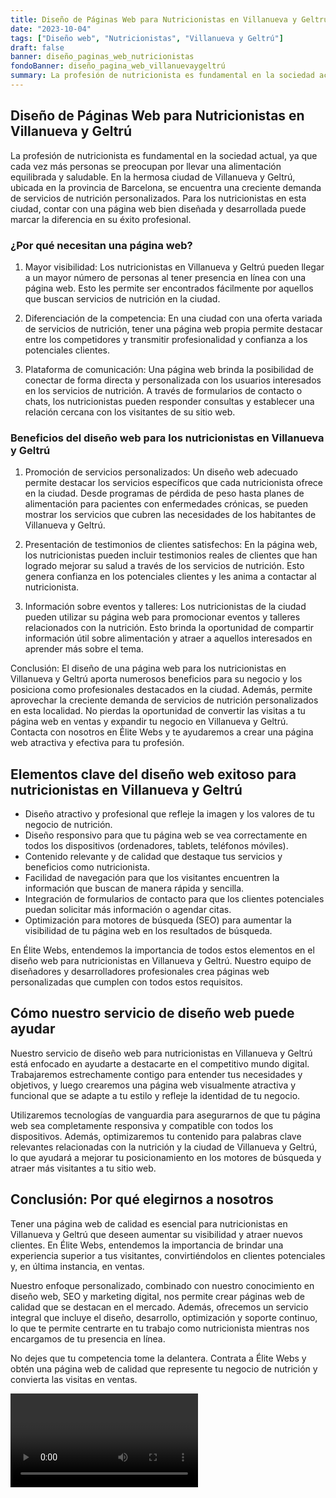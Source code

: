 ```yaml
---
title: Diseño de Páginas Web para Nutricionistas en Villanueva y Geltrú
date: "2023-10-04"
tags: ["Diseño web", "Nutricionistas", "Villanueva y Geltrú"]
draft: false
banner: diseño_paginas_web_nutricionistas
fondoBanner: diseño_pagina_web_villanuevaygeltrú
summary: La profesión de nutricionista es fundamental en la sociedad actual, ya que cada vez más personas se preocupan por llevar una alimentación equilibrada y saludable. En la hermosa ciudad de Villanueva y Geltrú, ubicada en la provincia de Barcelona, se encuentra una creciente demanda de servicios de nutrición personalizados. Para los nutricionistas en esta ciudad, contar con una página web bien diseñada y desarrollada puede marcar la diferencia en su éxito profesional.
---
```



## Diseño de Páginas Web para Nutricionistas en Villanueva y Geltrú

La profesión de nutricionista es fundamental en la sociedad actual, ya que cada vez más personas se preocupan por llevar una alimentación equilibrada y saludable. En la hermosa ciudad de Villanueva y Geltrú, ubicada en la provincia de Barcelona, se encuentra una creciente demanda de servicios de nutrición personalizados. Para los nutricionistas en esta ciudad, contar con una página web bien diseñada y desarrollada puede marcar la diferencia en su éxito profesional.

### ¿Por qué necesitan una página web?

1. Mayor visibilidad: Los nutricionistas en Villanueva y Geltrú pueden llegar a un mayor número de personas al tener presencia en línea con una página web. Esto les permite ser encontrados fácilmente por aquellos que buscan servicios de nutrición en la ciudad.

2. Diferenciación de la competencia: En una ciudad con una oferta variada de servicios de nutrición, tener una página web propia permite destacar entre los competidores y transmitir profesionalidad y confianza a los potenciales clientes.

3. Plataforma de comunicación: Una página web brinda la posibilidad de conectar de forma directa y personalizada con los usuarios interesados en los servicios de nutrición. A través de formularios de contacto o chats, los nutricionistas pueden responder consultas y establecer una relación cercana con los visitantes de su sitio web.

### Beneficios del diseño web para los nutricionistas en Villanueva y Geltrú

1. Promoción de servicios personalizados: Un diseño web adecuado permite destacar los servicios específicos que cada nutricionista ofrece en la ciudad. Desde programas de pérdida de peso hasta planes de alimentación para pacientes con enfermedades crónicas, se pueden mostrar los servicios que cubren las necesidades de los habitantes de Villanueva y Geltrú.

2. Presentación de testimonios de clientes satisfechos: En la página web, los nutricionistas pueden incluir testimonios reales de clientes que han logrado mejorar su salud a través de los servicios de nutrición. Esto genera confianza en los potenciales clientes y les anima a contactar al nutricionista.

3. Información sobre eventos y talleres: Los nutricionistas de la ciudad pueden utilizar su página web para promocionar eventos y talleres relacionados con la nutrición. Esto brinda la oportunidad de compartir información útil sobre alimentación y atraer a aquellos interesados en aprender más sobre el tema.

Conclusión: El diseño de una página web para los nutricionistas en Villanueva y Geltrú aporta numerosos beneficios para su negocio y los posiciona como profesionales destacados en la ciudad. Además, permite aprovechar la creciente demanda de servicios de nutrición personalizados en esta localidad. No pierdas la oportunidad de convertir las visitas a tu página web en ventas y expandir tu negocio en Villanueva y Geltrú. Contacta con nosotros en Élite Webs y te ayudaremos a crear una página web atractiva y efectiva para tu profesión.

<GifSeo />

<Cta />

## Elementos clave del diseño web exitoso para nutricionistas en Villanueva y Geltrú

- Diseño atractivo y profesional que refleje la imagen y los valores de tu negocio de nutrición.
- Diseño responsivo para que tu página web se vea correctamente en todos los dispositivos (ordenadores, tablets, teléfonos móviles).
- Contenido relevante y de calidad que destaque tus servicios y beneficios como nutricionista.
- Facilidad de navegación para que los visitantes encuentren la información que buscan de manera rápida y sencilla.
- Integración de formularios de contacto para que los clientes potenciales puedan solicitar más información o agendar citas.
- Optimización para motores de búsqueda (SEO) para aumentar la visibilidad de tu página web en los resultados de búsqueda.

En Élite Webs, entendemos la importancia de todos estos elementos en el diseño web para nutricionistas en Villanueva y Geltrú. Nuestro equipo de diseñadores y desarrolladores profesionales crea páginas web personalizadas que cumplen con todos estos requisitos.

## Cómo nuestro servicio de diseño web puede ayudar

Nuestro servicio de diseño web para nutricionistas en Villanueva y Geltrú está enfocado en ayudarte a destacarte en el competitivo mundo digital. Trabajaremos estrechamente contigo para entender tus necesidades y objetivos, y luego crearemos una página web visualmente atractiva y funcional que se adapte a tu estilo y refleje la identidad de tu negocio.

Utilizaremos tecnologías de vanguardia para asegurarnos de que tu página web sea completamente responsiva y compatible con todos los dispositivos. Además, optimizaremos tu contenido para palabras clave relevantes relacionadas con la nutrición y la ciudad de Villanueva y Geltrú, lo que ayudará a mejorar tu posicionamiento en los motores de búsqueda y atraer más visitantes a tu sitio web.

## Conclusión: Por qué elegirnos a nosotros

Tener una página web de calidad es esencial para nutricionistas en Villanueva y Geltrú que deseen aumentar su visibilidad y atraer nuevos clientes. En Élite Webs, entendemos la importancia de brindar una experiencia superior a tus visitantes, convirtiéndolos en clientes potenciales y, en última instancia, en ventas.

Nuestro enfoque personalizado, combinado con nuestro conocimiento en diseño web, SEO y marketing digital, nos permite crear páginas web de calidad que se destacan en el mercado. Además, ofrecemos un servicio integral que incluye el diseño, desarrollo, optimización y soporte continuo, lo que te permite centrarte en tu trabajo como nutricionista mientras nos encargamos de tu presencia en línea.

No dejes que tu competencia tome la delantera. Contrata a Élite Webs y obtén una página web de calidad que represente tu negocio de nutrición y convierta las visitas en ventas.

<Video />

<CtaBot job="Nutricionistas" city="Villanueva y Geltrú" />

<Gmaps query="Villanueva y Geltrú+españa+maps" />
